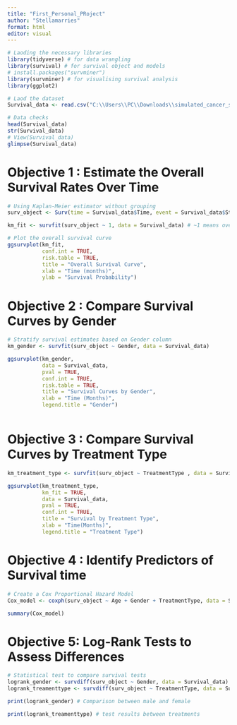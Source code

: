 ---
title: "First_Personal_PRoject"
author: "Stellamarries"
format: html
editor: visual
---

```{r}
# Laoding the necessary libraries
library(tidyverse) # for data wrangling
library(survival) # for survival object and models
# install.packages("survminer")
library(survminer) # for visualising survival analysis
library(ggplot2)

```

```{r}
# Laod the dataset
Survival_data <- read.csv("C:\\Users\\PC\\Downloads\\simulated_cancer_survival.csv")

# Data checks
head(Survival_data)
str(Survival_data)
# View(Survival_data)
glimpse(Survival_data)
```


# Objective 1 : Estimate the Overall Survival Rates Over Time
```{r}
# Using Kaplan-Meier estimator without grouping
surv_object <- Surv(time = Survival_data$Time, event = Survival_data$Status) # create a survival object

km_fit <- survfit(surv_object ~ 1, data = Survival_data) # ~1 means overall, no stratification

# Plot the overall survival curve
ggsurvplot(km_fit,
           conf.int = TRUE,
           risk.table = TRUE,
           title = "Overall Survival Curve",
           xlab = "Time (months)",
           ylab = "Survival Probability")
```

# Objective 2 : Compare Survival Curves by Gender
```{r}
# Stratify survival estimates based on Gender column
km_gender <- survfit(surv_object ~ Gender, data = Survival_data)

ggsurvplot(km_gender,
           data = Survival_data,
           pval = TRUE,
           conf.int = TRUE,
           risk.table = TRUE,
           title = "Survival Curves by Gender",
           xlab = "Time (Months)",
           legend.title = "Gender")



```

# Objective 3 : Compare Survival Curves by Treatment Type

```{r}
km_treatment_type <- survfit(surv_object ~ TreatmentType , data = Survival_data)

ggsurvplot(km_treatment_type,
           km_fit = TRUE,
           data = Survival_data,
           pval = TRUE,
           conf.int = TRUE,
           title = "Survival by Treatment Type", 
           xlab = "Time(Months)",
           legend.title = "Treatment Type")
```

# Objective 4 : Identify Predictors of Survival time
```{r}
# Create a Cox Proportional Hazard Model
Cox_model <- coxph(surv_object ~ Age + Gender + TreatmentType, data = Survival_data)

summary(Cox_model)
```


# Objective 5: Log-Rank Tests to Assess Differences
```{r}
# Statistical test to compare survival tests
logrank_gender <- survdiff(surv_object ~ Gender, data = Survival_data)
logrank_treamenttype <- survdiff(surv_object ~ TreatmentType, data = Survival_data)

print(logrank_gender) # Comparison between male and female

print(logrank_treamenttype) # test results between treatments
```

